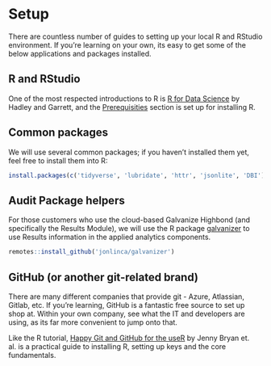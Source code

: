 # Setup

There are countless number of guides to setting up your local R and RStudio environment. If you're learning on your own, its easy to get some of the below applications and packages installed.

## R and RStudio

One of the most respected introductions to R is [R for Data Science](https://r4ds.had.co.nz/introduction.html) by Hadley and Garrett, and the [Prerequisities](https://r4ds.had.co.nz/introduction.html#prerequisites) section is set up for installing R. 

## Common packages

We will use several common packages; if you haven't installed them yet, feel free to install them into R:

```r
install.packages(c('tidyverse', 'lubridate', 'httr', 'jsonlite', 'DBI'))
```

## Audit Package helpers

For those customers who use the cloud-based Galvanize Highbond (and specifically the Results Module), we will use the R package [galvanizer](https://github.com/jonlinca/galvanizer) to use Results information in the applied analytics components.

```r
remotes::install_github('jonlinca/galvanizer')
```

## GitHub (or another git-related brand)

There are many different companies that provide git - Azure, Atlassian, Gitlab, etc. If you're learning, GitHub is a fantastic free source to set up shop at. Within your own company, see what the IT and developers are using, as its far more convenient to jump onto that.

Like the R tutorial, [Happy Git and GitHub for the useR](https://happygitwithr.com) by Jenny Bryan et. al. is a practical guide to installing R, setting up keys and the core fundamentals.
